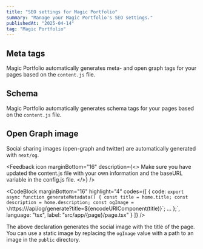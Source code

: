 ```yaml
---
title: "SEO settings for Magic Portfolio"
summary: "Manage your Magic Portfolio's SEO settings."
publishedAt: "2025-04-14"
tag: "Magic Portfolio"
---
```


## Meta tags

Magic Portfolio automatically generates meta- and open graph tags for your pages based on the `content.js` file.

## Schema

Magic Portfolio automatically generates schema tags for your pages based on the `content.js` file.

## Open Graph image

Social sharing images (open-graph and twitter) are automatically generated with `next/og`.

<Feedback
    icon
    marginBottom="16"
    description={<>
        Make sure you have updated the <InlineCode>content.js</InlineCode> file with your own information and the <InlineCode>baseURL</InlineCode> variable in the <InlineCode>config.js</InlineCode> file.
    </>}
/>

<CodeBlock
    marginBottom="16"
    highlight="4"
    codes={[
      {
        code:
`export async function generateMetadata() {
  const title = home.title;
  const description = home.description;
  const ogImage = \`https://\/api/og/generate?title=\${encodeURIComponent(title)}\`;
   ...
};`,
        language: "tsx",
        label: "src/app/{page}/page.tsx"
      }
    ]}
/>

The above declaration generates the social image with the title of the page. You can use a static image by replacing the `ogImage` value with a path to an image in the `public` directory.